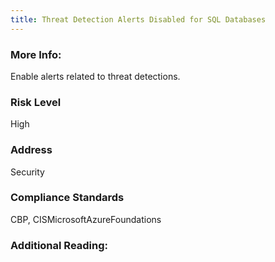 ```yaml
---
title: Threat Detection Alerts Disabled for SQL Databases
---
```


### More Info:

Enable alerts related to threat detections.

### Risk Level

High

### Address

Security

### Compliance Standards

CBP, CISMicrosoftAzureFoundations

### Additional Reading:
